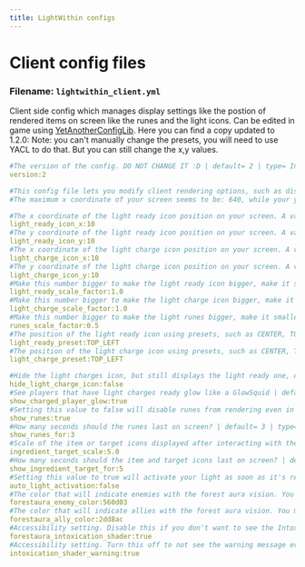 ```yaml
---
title: LightWithin configs
---
```

# Client config files
### Filename: `lightwithin_client.yml`
Client side config which manages display settings like the postion of rendered items on screen like the runes and the light icons. Can be edited in game using [YetAnotherConfigLib](https://modrinth.com/mod/yacl). Here you can find a copy updated to 1.2.0:
Note: you can't manually change the presets, you will need to use YACL to do that. But you can still change the x,y values.

```yaml
#The version of the config. DO NOT CHANGE IT :D | default= 2 | type= Integer
version:2

#This config file lets you modify client rendering options, such as displaying the light ready icon in a different location or hiding it
#The maximum x coordinate of your screen seems to be: 640, while your y coordinate seems to be: 331 and your scale factor: 3.0

#The x coordinate of the light ready icon position on your screen. A value of 0 corresponds to left side. | default= 10 | type= Integer
light_ready_icon_x:10
#The y coordinate of the light ready icon position on your screen. A value of 0 corresponds to top side. | default= 10 | type= Integer
light_ready_icon_y:10
#The x coordinate of the light charge icon position on your screen. A value of 0 corresponds to left side. | default= 10 | type= Integer
light_charge_icon_x:10
#The y coordinate of the light charge icon position on your screen. A value of 0 corresponds to top side. | default= 10 | type= Integer
light_charge_icon_y:10
#Make this number bigger to make the light ready icon bigger, make it smaller to have a smaller light icon! | default= 1.0 | type= Double
light_ready_scale_factor:1.0
#Make this number bigger to make the light charge icon bigger, make it smaller to have a smaller light icon! | default= 1.0 | type= Double
light_charge_scale_factor:1.0
#Make this number bigger to make the light runes bigger, make it smaller to have a smaller rune! | default= 0.5 | type= Double
runes_scale_factor:0.5
#The position of the light ready icon using presets, such as CENTER, TOP/BOTTOM LEFT/RIGHT etc. Can only be modified while using YACL. | default= TOP_LEFT | type= String
light_ready_preset:TOP_LEFT
#The position of the light charge icon using presets, such as CENTER, TOP/BOTTOM LEFT/RIGHT etc. Can only be modified while using YACL. | default= TOP_LEFT | type= String
light_charge_preset:TOP_LEFT

#Hide the light charges icon, but still displays the light ready one, or the error one if you do something that's not allowed | default= false | type= Boolean
hide_light_charge_icon:false
#See players that have light charges ready glow like a GlowSquid | default= true | type= Boolean
show_charged_player_glow:true
#Setting this value to false will disable runes from rendering even in first person | default= true | type= Boolean
show_runes:true
#How many seconds should the runes last on screen? | default= 3 | type= Integer
show_runes_for:3
#Scale of the item or target icons displayed after interacting with the Luxcognita berry | default= 5.0 | type= Double
ingredient_target_scale:5.0
#How many seconds should the item and target icons last on screen? | default= 5 | type= Integer
show_ingredient_target_for:5
#Setting this value to true will activate your light as soon as it's ready. WARNING: it may be disabled by the server! | default= false | type= Boolean
auto_light_activation:false
#The color that will indicate enemies with the forest aura vision. You must install ColoredGlowLib to see the effect. | default= 560d03 | type= String
forestaura_enemy_color:560d03
#The color that will indicate allies with the forest aura vision. You must install ColoredGlowLib to see the effect. | default= 2dd8ac | type= String
forestaura_ally_color:2dd8ac
#Accessibility setting. Disable this if you don't want to see the Intoxicated effect shader (may give motion sickness) | default= true | type= Boolean
forestaura_intoxication_shader:true
#Accessibility setting. Turn this off to not see the warning message every time the intoxication effect is applied to you | default= true | type= Boolean
intoxication_shader_warning:true
```